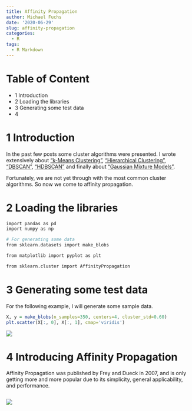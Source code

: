 ```yaml
---
title: Affinity Propagation
author: Michael Fuchs
date: '2020-06-29'
slug: affinity-propagation
categories:
  - R
tags:
  - R Markdown
---
```



# Table of Content

+ 1 Introduction
+ 2 Loading the libraries
+ 3 Generating some test data
+ 4 


# 1 Introduction

In the past few posts some cluster algorithms were presented. 
I wrote extensively about ["k-Means Clustering"](https://michael-fuchs-python.netlify.app/2020/05/19/k-means-clustering/), ["Hierarchical Clustering"](https://michael-fuchs-python.netlify.app/2020/06/04/hierarchical-clustering/), ["DBSCAN"](https://michael-fuchs-python.netlify.app/2020/06/15/dbscan/), ["HDBSCAN"](https://michael-fuchs-python.netlify.app/2020/06/20/hdbscan/) and finally about ["Gaussian Mixture Models"](https://michael-fuchs-python.netlify.app/2020/06/24/gaussian-mixture-models/).

Fortunately, we are not yet through with the most common cluster algorithms. So now we come to affinity propagation.

# 2 Loading the libraries


```r
import pandas as pd
import numpy as np

# For generating some data
from sklearn.datasets import make_blobs

from matplotlib import pyplot as plt

from sklearn.cluster import AffinityPropagation
```


# 3 Generating some test data


For the following example, I will generate some sample data.

```r
X, y = make_blobs(n_samples=350, centers=4, cluster_std=0.60)
plt.scatter(X[:, 0], X[:, 1], cmap='viridis')
```

![](/post/2020-06-29-affinity-propagation_files/p50p1.png)


# 4 Introducing Affinity Propagation

Affinity Propagation was published by Frey and Dueck in 2007, and is only getting more and more popular due to its simplicity, general applicability, and performance.





```r

```

![](/post/2020-06-29-affinity-propagation_files/p50p1.png)















